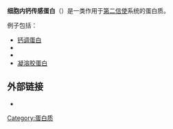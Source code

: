 '''细胞内钙传感蛋白'''（{{lang-en|Intracellular calcium-sensing proteins}}）是一类作用于[[第二信使|第二信使]]系统的蛋白质。

例子包括：
* [[钙调蛋白|钙调蛋白]]
* {{le|钙联结蛋白|Calnexin}}
* {{le|钙网蛋白|Calreticulin}}
* [[凝溶胶蛋白|凝溶胶蛋白]]

==外部链接==
* {{MeshName|Intracellular+Calcium-Sensing+Proteins}}

{{细胞内信号肽及信号蛋白}}
{{Calcium signaling}}

{{protein-stub}}
[[Category:蛋白质|Category:蛋白质]]